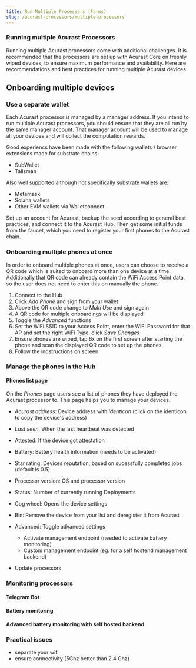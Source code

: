 ```yaml
---
title: Run Multiple Processors (Farms)
slug: /acurast-processors/multiple-processors
---
```



### Running multiple Acurast Processors

Running multiple Acurast processors come with additional challenges. It is recommended that the processors are set up with Acurast Core on freshly wiped devices, to ensure maximum performance and availability. Here are recommendations and best practices for running multiple Acurast devices.


## Onboarding multiple devices

### Use a separate wallet
Each Acurast processor is managed by a manager address. If you intend to run multiple Acurast processors, you should ensure that they are all run by the same manager account. That manager account will be used to manage all your devices and will collect the computation rewards.

Good experiencs have been made with the following wallets / browser extensions made for substrate chains:

- SubWallet
- Talisman

Also well supported although not specifically substrate wallets are:

- Metamask
- Solana wallets
- Other EVM wallets via Walletconnect

Set up an account for Acurast, backup the seed according to general best practices, and connect it to the Acurast Hub. Then get some initial funds from the faucet, which you need to register your first phones to the Acurast chain.

### Onboarding multiple phones at once

In order to onboard multiple phones at once, users can choose to receive a QR code which is suited to onboard more than one device at a time. Additionally that QR code can already contain the WiFi Access Point data, so the user does not need to enter this on manually the phone. 

1. Connect to the Hub
2. Click *Add Phone* and sign from your wallet
3. Above the QR code change to *Multi Use* and sign again
4. A QR code for multiple onboardings will be displayed
5. Toggle the *Advanced* functions
6. Set the WiFi SSID to your Access Point, enter the WiFi Password for that AP and set the right WiFi Type, click *Save Changes*
7. Ensure phones are wiped, tap 6x on the first screen after starting the phone and scan the displayed QR code to set up the phones
8. Follow the indstructions on screen


### Manage the phones in the Hub

#### Phones list page

On the *Phones* page users see a list of phones they have deployed the Acurast processor to. This page helps you to manage your devices. 

- *Acurast address*: Device address with *identicon* (click on the identicon to copy the device's address)
- *Last seen*, When the last heartbeat was detected
- Attested: If the device got attestation
- Battery: Battery health information (needs to be activated)
- Star rating: Devices reputation, based on sucessfully completed jobs (default is 0.5)
- Processor version: OS and processor version
- Status: Number of currently running Deployments

- Cog wheel: Opens the device settings
- Bin: Remove the device from your list and deregister it from Acurast

- Advanced: Toggle advanced settings

  - Activate management endpoint (needed to activate battery monitoring)
  - Custom management endpoint (eg. for a self hostend management backend)




- Update processors


### Monitoring processors


#### Telegram Bot

#### Battery monitoring


#### Advanced battery monitoring with self hosted backend


### Practical issues

- separate your wifi
- ensure connectivity (5Ghz better than 2.4 Ghz)




